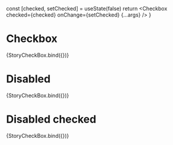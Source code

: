 
<Meta title="Atoms/Checkbox" component={Checkbox} />

  const [checked, setChecked] = useState(false)
  return <Checkbox checked={checked} onChange={setChecked} {...args} />
}

# Checkbox
<Canvas>
  <Story name="default" args={{ disabled: false }}>
    {StoryCheckBox.bind({})}
  </Story>
</Canvas>

# Disabled
<Canvas>
  <Story name="disabled" args={{ disabled: true }}>
    {StoryCheckBox.bind({})}
  </Story>
</Canvas>

# Disabled checked
<Canvas>
  <Story name="disabled checked" args={{ disabled: true, value: true }}>
    {StoryCheckBox.bind({})}
  </Story>
</Canvas>
